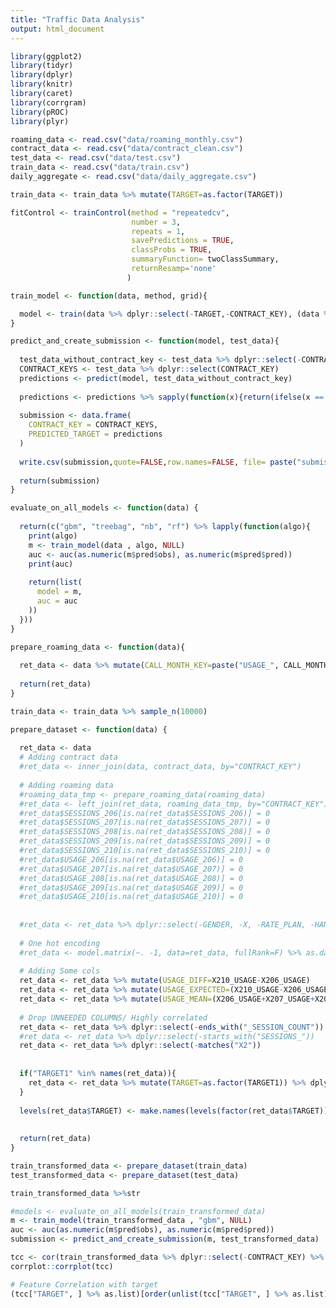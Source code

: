 ```yaml
---
title: "Traffic Data Analysis"
output: html_document
---
```


```r
library(ggplot2)
library(tidyr)
library(dplyr)
library(knitr)
library(caret)
library(corrgram)
library(pROC)
library(plyr)
```

```r
roaming_data <- read.csv("data/roaming_monthly.csv")
contract_data <- read.csv("data/contract_clean.csv")
test_data <- read.csv("data/test.csv")
train_data <- read.csv("data/train.csv")
daily_aggregate <- read.csv("data/daily_aggregate.csv")

train_data <- train_data %>% mutate(TARGET=as.factor(TARGET)) 
```

```r
fitControl <- trainControl(method = "repeatedcv",
                           number = 3,
                           repeats = 1,
                           savePredictions = TRUE,
                           classProbs = TRUE,
                           summaryFunction= twoClassSummary,
                           returnResamp='none'
                          )

train_model <- function(data, method, grid){

  model <- train(data %>% dplyr::select(-TARGET,-CONTRACT_KEY), (data %>% dplyr::select(TARGET))[,1], method=method, trControl = fitControl, tuneGrid = grid, metric="ROC", verbose=F)
}

predict_and_create_submission <- function(model, test_data){
  
  test_data_without_contract_key <- test_data %>% dplyr::select(-CONTRACT_KEY)
  CONTRACT_KEYS <- test_data %>% dplyr::select(CONTRACT_KEY)
  predictions <- predict(model, test_data_without_contract_key)
  
  predictions <- predictions %>% sapply(function(x){return(ifelse(x == "X0", 0,1))})
  
  submission <- data.frame(
    CONTRACT_KEY = CONTRACT_KEYS,
    PREDICTED_TARGET = predictions
  )
  
  write.csv(submission,quote=FALSE,row.names=FALSE, file= paste("submissions/", Sys.time(), ".csv", sep=""))
  
  return(submission)
}

evaluate_on_all_models <- function(data) {
  
  return(c("gbm", "treebag", "nb", "rf") %>% lapply(function(algo){
    print(algo)
    m <- train_model(data , algo, NULL)
    auc <- auc(as.numeric(m$pred$obs), as.numeric(m$pred$pred))
    print(auc)
    
    return(list(
      model = m,
      auc = auc
    ))
  }))
}
```

```r
prepare_roaming_data <- function(data){
  
  ret_data <- data %>% mutate(CALL_MONTH_KEY=paste("USAGE_", CALL_MONTH_KEY, sep="")) %>% spread(CALL_MONTH_KEY, USAGE, 0) %>% mutate(SESSIONS_206 = ifelse(USAGE_206 > 0, SESSION_COUNT, 0),SESSIONS_207 = ifelse(USAGE_207 > 0, SESSION_COUNT, 0),SESSIONS_208 = ifelse(USAGE_208 > 0, SESSION_COUNT, 0),SESSIONS_209 = ifelse(USAGE_209 > 0, SESSION_COUNT, 0),SESSIONS_210 = ifelse(USAGE_210 > 0, SESSION_COUNT, 0)) %>% ddply(.(CONTRACT_KEY), summarize, USAGE_206=sum(USAGE_206), USAGE_207=sum(USAGE_207), USAGE_208=sum(USAGE_208), USAGE_209=sum(USAGE_209), USAGE_210=sum(USAGE_210), SESSIONS_206=sum(SESSIONS_206), SESSIONS_207=sum(SESSIONS_207), SESSIONS_208=sum(SESSIONS_208), SESSIONS_209=sum(SESSIONS_209), SESSIONS_210=sum(SESSIONS_210))
  
  return(ret_data)
}

```

```r
train_data <- train_data %>% sample_n(10000)
```

```r
prepare_dataset <- function(data) {
  
  ret_data <- data
  # Adding contract data
  #ret_data <- inner_join(data, contract_data, by="CONTRACT_KEY") 
  
  # Adding roaming data
  #roaming_data_tmp <- prepare_roaming_data(roaming_data)
  #ret_data <- left_join(ret_data, roaming_data_tmp, by="CONTRACT_KEY")
  #ret_data$SESSIONS_206[is.na(ret_data$SESSIONS_206)] = 0
  #ret_data$SESSIONS_207[is.na(ret_data$SESSIONS_207)] = 0
  #ret_data$SESSIONS_208[is.na(ret_data$SESSIONS_208)] = 0
  #ret_data$SESSIONS_209[is.na(ret_data$SESSIONS_209)] = 0
  #ret_data$SESSIONS_210[is.na(ret_data$SESSIONS_210)] = 0
  #ret_data$USAGE_206[is.na(ret_data$USAGE_206)] = 0
  #ret_data$USAGE_207[is.na(ret_data$USAGE_207)] = 0
  #ret_data$USAGE_208[is.na(ret_data$USAGE_208)] = 0
  #ret_data$USAGE_209[is.na(ret_data$USAGE_209)] = 0
  #ret_data$USAGE_210[is.na(ret_data$USAGE_210)] = 0
  
  
  #ret_data <- ret_data %>% dplyr::select(-GENDER, -X, -RATE_PLAN, -HANDSET_NAME)
  
  # One hot encoding
  #ret_data <- model.matrix(~. -1, data=ret_data, fullRank=F) %>% as.data.frame
  
  # Adding Some cols
  ret_data <- ret_data %>% mutate(USAGE_DIFF=X210_USAGE-X206_USAGE)
  ret_data <- ret_data %>% mutate(USAGE_EXPECTED=(X210_USAGE-X206_USAGE)/5 + X210_USAGE)
  ret_data <- ret_data %>% mutate(USAGE_MEAN=(X206_USAGE+X207_USAGE+X208_USAGE+X209_USAGE+X210_USAGE)/5)
  
  # Drop UNNEEDED COLUMNS/ Highly correlated
  ret_data <- ret_data %>% dplyr::select(-ends_with("_SESSION_COUNT"))
  #ret_data <- ret_data %>% dplyr::select(-starts_with("SESSIONS_"))
  ret_data <- ret_data %>% dplyr::select(-matches("X2"))
  
  
  if("TARGET1" %in% names(ret_data)){
    ret_data <- ret_data %>% mutate(TARGET=as.factor(TARGET1)) %>% dplyr::select(-TARGET1,-TARGET0)
  }
  
  levels(ret_data$TARGET) <- make.names(levels(factor(ret_data$TARGET)))
  
  
  return(ret_data)
}

train_transformed_data <- prepare_dataset(train_data)
test_transformed_data <- prepare_dataset(test_data)

train_transformed_data %>%str
```

```r
#models <- evaluate_on_all_models(train_transformed_data)
m <- train_model(train_transformed_data , "gbm", NULL)
auc <- auc(as.numeric(m$pred$obs), as.numeric(m$pred$pred))
submission <- predict_and_create_submission(m, test_transformed_data)
```

```r
tcc <- cor(train_transformed_data %>% dplyr::select(-CONTRACT_KEY) %>% mutate(TARGET=as.numeric(TARGET)))
corrplot::corrplot(tcc)

# Feature Correlation with target
(tcc["TARGET", ] %>% as.list)[order(unlist(tcc["TARGET", ] %>% as.list),decreasing=TRUE)]
```